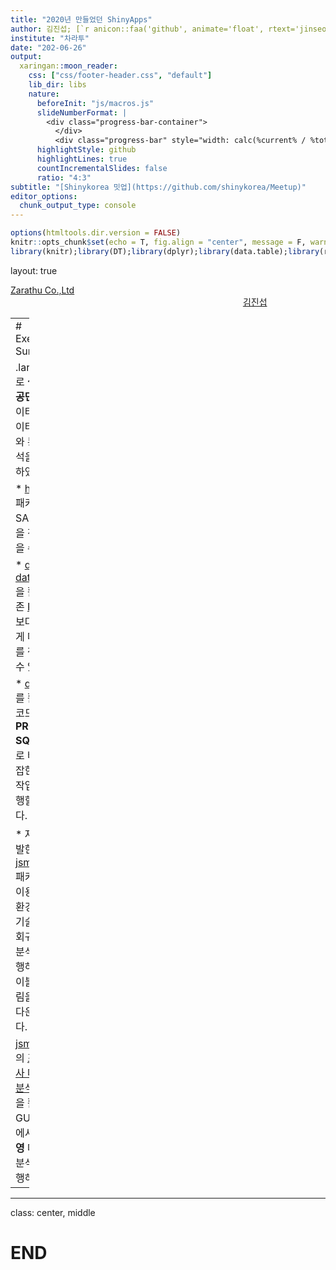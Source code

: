 ```yaml
---
title: "2020년 만들었던 ShinyApps"
author: 김진섭; [`r anicon::faa('github', animate='float', rtext='jinseob2kim')`](https://github.com/jinseob2kim)
institute: "차라투"
date: "202-06-26"
output:
  xaringan::moon_reader:
    css: ["css/footer-header.css", "default"]
    lib_dir: libs
    nature:
      beforeInit: "js/macros.js"
      slideNumberFormat: |
        <div class="progress-bar-container">
          </div>
          <div class="progress-bar" style="width: calc(%current% / %total% * 100%);">
      highlightStyle: github
      highlightLines: true
      countIncrementalSlides: false
      ratio: "4:3" 
subtitle: "[Shinykorea 밋업](https://github.com/shinykorea/Meetup)"
editor_options: 
  chunk_output_type: console
---
```


```r
options(htmltools.dir.version = FALSE)
knitr::opts_chunk$set(echo = T, fig.align = "center", message = F, warning = F)
library(knitr);library(DT);library(dplyr);library(data.table);library(rmarkdown);library(readr);library(purrr);library(tidyr)
```


layout: true

<div class="my-footer"><span><a href="https://www.zarathu.com">Zarathu Co.,Ltd</a>   
&emsp;&emsp;&emsp;&emsp;&emsp;&emsp;&emsp;&emsp;&emsp;&emsp;&emsp;&emsp;&emsp;
&emsp;&emsp;&emsp;&emsp;&emsp;&emsp;&emsp;&emsp;&emsp;&emsp;&emsp;&emsp;&emsp;
<a href="https://github.com/jinseob2kim">김진섭</a></span></div> 



---
# Executive Summary 

.large[
[R](https://www.r-project.org/)로 **심평원, 공단** 빅데이터의 데이터 정리와 통계분석을 수행하였다.

* [haven](https://github.com/tidyverse/haven) 패키지로 SAS 파일을 직접 읽을 수 있다.

* [dplyr](https://dplyr.tidyverse.org), [data.table](https://github.com/Rdatatable/data.table) 을 활용, 기존 [R](https://www.r-project.org/) 문법보다 빠르게 데이터 를 정리할 수 있다.  

* [dbplyr](https://dplyr.tidyverse.org) 를 활용, [R](https://www.r-project.org/) 코드를 **PROC SQL** 문으로 바꿔 복잡한 SAS 작업을 수행할 수 있다. 

* 자체 개발한 [jsmodule](https://github.com/jinseob2kim/jsmodule) 패키지를 이용, GUI 환경에서 기술통계와 회귀/생존분석을 수행하고 테이블과 그림을 바로 다운받는다.


[jsmodule](https://github.com/jinseob2kim/jsmodule) 의 [표본조사 데이터 분석](http://app.zarathu.com/survey/) 기능을 활용, GUI 환경에서 **국건영** 데이터 분석을 수행하였다.
]


---


---
class: center, middle

# END


